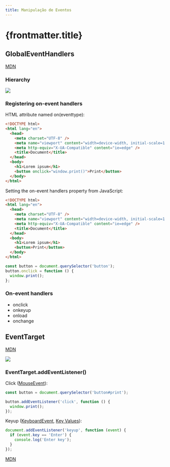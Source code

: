 ```yaml
---
title: Manipulação de Eventos
---
```


# {frontmatter.title}

## GlobalEventHandlers

[MDN](https://developer.mozilla.org/en-US/docs/Web/API/GlobalEventHandlers)

### Hierarchy

![](/pw2/imgs/w3c/event-handling/global-event-handlers-hierarchy.svg)

### Registering on-event handlers

HTML attribute named on(eventtype):

```html
<!DOCTYPE html>
<html lang="en">
  <head>
    <meta charset="UTF-8" />
    <meta name="viewport" content="width=device-width, initial-scale=1.0" />
    <meta http-equiv="X-UA-Compatible" content="ie=edge" />
    <title>Document</title>
  </head>
  <body>
    <h1>Lorem ipsum</h1>
    <button onclick="window.print()">Print</button>
  </body>
</html>
```

Setting the on-event handlers property from JavaScript:

```html
<!DOCTYPE html>
<html lang="en">
  <head>
    <meta charset="UTF-8" />
    <meta name="viewport" content="width=device-width, initial-scale=1.0" />
    <meta http-equiv="X-UA-Compatible" content="ie=edge" />
    <title>Document</title>
  </head>
  <body>
    <h1>Lorem ipsum</h1>
    <button>Print</button>
  </body>
</html>
```

```js
const button = document.querySelector('button');
button.onclick = function () {
  window.print();
};
```

### On-event handlers

- onclick
- onkeyup
- onload
- onchange

## EventTarget

[MDN](https://developer.mozilla.org/en-US/docs/Web/API/EventTarget)

![](/pw2/imgs/w3c/event-handling/event-target-hierarchy.svg)

### EventTarget.addEventListener()

Click ([MouseEvent](https://developer.mozilla.org/en-US/docs/Web/API/MouseEvent)):

```js
const button = document.querySelector('button#print');

button.addEventListener('click', function () {
  window.print();
});
```

Keyup ([KeyboardEvent](https://developer.mozilla.org/en-US/docs/Web/API/KeyboardEvent), [Key Values](https://developer.mozilla.org/en-US/docs/Web/API/KeyboardEvent/key/Key_Values)):

```js
document.addEventListener('keyup', function (event) {
  if (event.key == 'Enter') {
    console.log('Enter key');
  }
});
```

[MDN](https://developer.mozilla.org/en-US/docs/Web/API/EventTarget/addEventListener)
